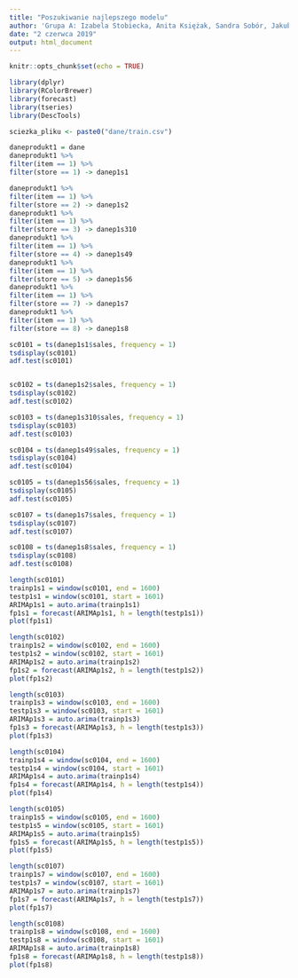 ```yaml
---
title: "Poszukiwanie najlepszego modelu"
author: 'Grupa A: Izabela Stobiecka, Anita Księżak, Sandra Sobór, Jakub Bujnowicz'
date: "2 czerwca 2019"
output: html_document
---
```


```r
knitr::opts_chunk$set(echo = TRUE)
```

```r
library(dplyr)
library(RColorBrewer)
library(forecast)
library(tseries)
library(DescTools)

sciezka_pliku <- paste0("dane/train.csv")
```


```r
daneprodukt1 = dane
daneprodukt1 %>%
filter(item == 1) %>%
filter(store == 1) -> danep1s1

daneprodukt1 %>%
filter(item == 1) %>%
filter(store == 2) -> danep1s2
daneprodukt1 %>%
filter(item == 1) %>%
filter(store == 3) -> danep1s310
daneprodukt1 %>%
filter(item == 1) %>%
filter(store == 4) -> danep1s49
daneprodukt1 %>%
filter(item == 1) %>%
filter(store == 5) -> danep1s56
daneprodukt1 %>%
filter(item == 1) %>%
filter(store == 7) -> danep1s7
daneprodukt1 %>%
filter(item == 1) %>%
filter(store == 8) -> danep1s8
```

```r
sc0101 = ts(danep1s1$sales, frequency = 1)
tsdisplay(sc0101)
adf.test(sc0101)
```
```r

```

 
```r
sc0102 = ts(danep1s2$sales, frequency = 1)
tsdisplay(sc0102)
adf.test(sc0102)
```
```r
sc0103 = ts(danep1s310$sales, frequency = 1)
tsdisplay(sc0103)
adf.test(sc0103)
```
```r
sc0104 = ts(danep1s49$sales, frequency = 1)
tsdisplay(sc0104)
adf.test(sc0104)
```


```r
sc0105 = ts(danep1s56$sales, frequency = 1)
tsdisplay(sc0105)
adf.test(sc0105)
```

```r
sc0107 = ts(danep1s7$sales, frequency = 1)
tsdisplay(sc0107)
adf.test(sc0107)
```

```r
sc0108 = ts(danep1s8$sales, frequency = 1)
tsdisplay(sc0108)
adf.test(sc0108)

```

```r
length(sc0101)
trainp1s1 = window(sc0101, end = 1600)
testp1s1 = window(sc0101, start = 1601)
ARIMAp1s1 = auto.arima(trainp1s1)
fp1s1 = forecast(ARIMAp1s1, h = length(testp1s1))
plot(fp1s1)

```
```r
length(sc0102)
trainp1s2 = window(sc0102, end = 1600)
testp1s2 = window(sc0102, start = 1601)
ARIMAp1s2 = auto.arima(trainp1s2)
fp1s2 = forecast(ARIMAp1s2, h = length(testp1s2))
plot(fp1s2)

```
```r
length(sc0103)
trainp1s3 = window(sc0103, end = 1600)
testp1s3 = window(sc0103, start = 1601)
ARIMAp1s3 = auto.arima(trainp1s3)
fp1s3 = forecast(ARIMAp1s3, h = length(testp1s3))
plot(fp1s3)

```

```r
length(sc0104)
trainp1s4 = window(sc0104, end = 1600)
testp1s4 = window(sc0104, start = 1601)
ARIMAp1s4 = auto.arima(trainp1s4)
fp1s4 = forecast(ARIMAp1s4, h = length(testp1s4))
plot(fp1s4)

```
```r
length(sc0105)
trainp1s5 = window(sc0105, end = 1600)
testp1s5 = window(sc0105, start = 1601)
ARIMAp1s5 = auto.arima(trainp1s5)
fp1s5 = forecast(ARIMAp1s5, h = length(testp1s5))
plot(fp1s5)

```

```r
length(sc0107)
trainp1s7 = window(sc0107, end = 1600)
testp1s7 = window(sc0107, start = 1601)
ARIMAp1s7 = auto.arima(trainp1s7)
fp1s7 = forecast(ARIMAp1s7, h = length(testp1s7))
plot(fp1s7)

```

```r
length(sc0108)
trainp1s8 = window(sc0108, end = 1600)
testp1s8 = window(sc0108, start = 1601)
ARIMAp1s8 = auto.arima(trainp1s8)
fp1s8 = forecast(ARIMAp1s8, h = length(testp1s8))
plot(fp1s8)

```
